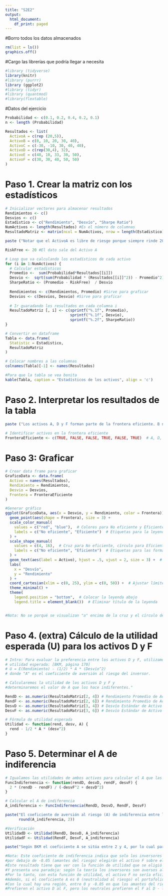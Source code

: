 ---
title: "S2E2"
output:
  html_document:
    df_print: paged
---

#Borro todos los datos almacenados

```{r}
rm(list = ls())
graphics.off()
```

#Cargo las librerías que podría llegar a necesita

```{r}
#library (tidyverse)
library(knitr)
#library (purrr)
library (ggplot2)
#library (tidyr)
#library (quantmod)
#library(flextable)
```

#Datos del ejercicio

```{r}
Probabilidad <- c(0.1, 0.2, 0.4, 0.2, 0.1)
n <- length (Probabilidad)

Resultados <- list(
  ActivoA = c(rep (20,5)),
  ActivoB = c(0, 10, 20, 30, 40),
  ActivoC = c(-30, -10, 30, 40, 40),
  ActivoD = c(rep(30,4), 32),
  ActivoE = c(40, 10, 33, 30, 50),
  ActivoF = c(30, 30, 40, 50, 50)
)

```

# Paso 1. Crear la matriz con los estadísticos

```{r}
# Inicializar vectores para almacenar resultados
Rendimientos <- c()
Desvios <- c()
Estadistico <- c("Rendimiento", "Desvío", "Sharpe Ratio")
NumActivos <- length(Resultados) #Es el número de columnas
ResultadoMatriz <- matrix(ncol = NumActivos, nrow = length(Estadistico)) #La matriz tiene una cantidad de columnas 'NumActivos' y una cantidad de filas 'Estadistico'

paste ("Notar que el ActivoA es libre de riesgo porque siempre rinde 20%")

RiskFree <- 20 #El dato sale del Activo A

# Loop que va calculando los estadísticos de cada activo
for (i in 1:NumActivos) {
  # Calcular estadísticos
  Promedio <-  sum(Probabilidad*Resultados[[i]])
  Desvio <-  sqrt(sum(Probabilidad * (Resultados[[i]]^2)) - Promedio^2)
  SharpeRatio <- (Promedio - RiskFree)  / Desvio
  
  Rendimientos <- c(Rendimientos, Promedio) #Sirve para graficar
  Desvios <- c(Desvios, Desvio) #Sirve para graficar
  
  # Ir guaradando los resultados en cada columna i
  ResultadoMatriz [, i] <- c(sprintf("%.1f", Promedio), 
                             sprintf("%.1f", Desvio), 
                             sprintf("%.2f", SharpeRatio))
}

# Convertir en dataframe
Tabla <- data.frame(
  Statistic = Estadistico,
  ResultadoMatriz
)

# Colocar nombres a las columnas
colnames(Tabla)[-1] <- names(Resultados)

#Para que la tabla se vea bonita
kable(Tabla, caption = "Estadísticos de los activos", align = 'c')
```

# Paso 2. Interpretar los resultados de la tabla

```{r}


paste ("Los activos A, D y F forman parte de la frontera eficiente. B no forma parte porque tiene igual rendimiento y mayor desvío que A; C, porque tiene menor rendimiento y mayor desvío que A y E porque tiene igual rendimiento y mayor desvío que D")

# Identificar activos en la frontera eficiente
FronteraEficiente <- c(TRUE, FALSE, FALSE, TRUE, FALSE, TRUE)  # A, D, F

```

# Paso 3: Graficar

```{r}
# Crear data frame para graficar
GraficoData <- data.frame(
  Activo = names(Resultados),
  Rendimiento = Rendimientos,
  Desvio = Desvios,
  Frontera = FronteraEficiente
)

#Generar gráfico
ggplot(GraficoData, aes(x = Desvio, y = Rendimiento, color = Frontera)) +
  geom_point(aes(shape = Frontera), size = 3) +
  scale_color_manual(
    values = c("red", "blue"),  # Colores para No eficiente y Eficiente
    labels = c("No eficiente", "Eficiente")  # Etiquetas para la leyenda
  ) +
  scale_shape_manual(
    values = c(4, 16),  # Cruz para No eficiente, círculo para Eficiente
    labels = c("No eficiente", "Eficiente")  # Etiquetas para las formas
  ) +
  geom_text(aes(label = Activo), hjust = .5, vjust = 2, size = 3) +  # Agregar etiquetas
  labs(
    x = "Desvío",
    y = "Rendimiento"
  ) +
  coord_cartesian(xlim = c(0, 25), ylim = c(0, 50)) +  # Ajustar límites del gráfico
  theme_minimal() +
  theme(
    legend.position = "bottom",  # Colocar la leyenda abajo
    legend.title = element_blank())  # Eliminar título de la leyenda


#Nota: No se porqué se visualizan "a" encima de la cruz y el círculo del gráfico
```

# Paso 4. (extra) Cálculo de la utilidad esperada (U) para los activos D y F

```{r}


# Intro: Para evaluar la preferencia entre los activos D y F, utilizamos la fórmula de 
# utilidad esperada: [BKM, página 170] 
# U = E(Rendimiento) - (1/2) * A * (Desvío^2)
# donde "A" es el coeficiente de aversión al riesgo del inversor.

# Calcularemos la utilidad de los activos D y F y 
#determinaremos el valor de A que los hace indiferentes."

RendD <- as.numeric(ResultadoMatriz[2, 4]) # Rendimiento Promedio de Activo D
RendF <- as.numeric(ResultadoMatriz[2, 6]) # Rendimiento Promedio de Activo F
DesvD <- as.numeric(ResultadoMatriz[3, 4]) # Desvío Estándar de Activo D
DesvF <- as.numeric(ResultadoMatriz[3, 6]) # Desvío Estándar de Activo F

# Fórmula de utilidad esperada
Utilidad <- function(rend, desv, A) {
  rend - 1/2 * A * (desv^2)
}
```

# Paso 5. Determinar el A de indiferencia

```{r}
# Igualamos las utilidades de ambos activos para calcular el A que las equilibra
FuncIndifernencia <- function(rendD, desvD, rendF, desvF) {
  2 * (rendD - rendF) / (-desvF^2 + desvD^2)
}

# Calcular el A de indiferencia
A_indiferencia <- FuncIndifernencia(RendD, DesvD, RendF, DesvF)

paste("El coeficiente de aversión al riesgo (A) de indiferencia entre los activos D y F es:", 
      round(A_indiferencia, 2))

#Verificación
UtilidadD <- Utilidad(RendD, DesvD, A_indiferencia)
UtilidadF <- Utilidad(RendF, DesvF, A_indiferencia)

paste("Según BKM el coeficiente A se sitúa entre 2 y 4, por lo cual para un inversor típico, el portafolio D sería más deseable.")

#Nota: Este coeficiente de indiferencia indica que solo los inversores con coeficiente
#por debajo de -0.05 (amantes del riesgo) elegirán el activo F sobre el activo D
#Este resultado tiene que ver con la función de utilidad que se eligió usar
#Y presenta una paradoja: según la teoría los inversores son aversos al riesgo
#Por lo tanto, con esta función de utilidad, el activo F no sería eficiente
#Además, si el coeficiente A es 0 (neutralidad al riesgo) el portafolio F es preferible al D
#Con lo cual hay una región, entre 0 y -0.05 en que los amantes del riesgo 
#Prefieren el activo D al F, pero los neutrales prefieren el F al D - lo cual, evidentemente, constituye una paradoja.
```
